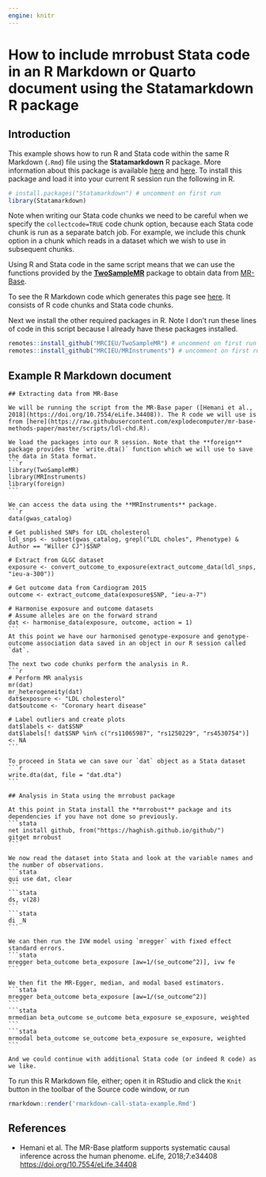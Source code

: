 ```yaml
---
engine: knitr
---
```


# How to include mrrobust Stata code in an R Markdown or Quarto document using the Statamarkdown R package

## Introduction

This example shows how to run R and Stata code within the same R Markdown (`.Rmd`) file using the **Statamarkdown** R package. More information about this package is available [here](https://github.com/Hemken/Statamarkdown) and [here](https://www.ssc.wisc.edu/~hemken/Stataworkshops/Statamarkdown/stata-and-r-markdown.html). To install this package and load it into your current R session run the following in R.
```r
# install.packages("Statamarkdown") # uncomment on first run
library(Statamarkdown)
```

Note when writing our Stata code chunks we need to be careful when we specify the `collectcode=TRUE` code chunk option, because each Stata code chunk is run as a separate batch job. For example, we include this chunk option in a chunk which reads in a dataset which we wish to use in subsequent chunks.

Using R and Stata code in the same script means that we can use the functions provided by the [**TwoSampleMR**](https://github.com/MRCIEU/TwoSampleMR) package to obtain data from [MR-Base](https://www.mrbase.org/).

To see the R Markdown code which generates this page see [here](https://raw.githubusercontent.com/remlapmot/mrrobust/master/_drafts/rmarkdown-call-stata-example/rmarkdown-call-stata-example.Rmd). It consists of R code chunks and Stata code chunks.

Next we install the other required packages in R. Note I don't run these lines of code in this script because I already have these packages installed.
```r
remotes::install_github("MRCIEU/TwoSampleMR") # uncomment on first run
remotes::install_github("MRCIEU/MRInstruments") # uncomment on first run
```

## Example R Markdown document

````verbatim
## Extracting data from MR-Base

We will be running the script from the MR-Base paper ([Hemani et al., 2018](https://doi.org/10.7554/eLife.34408)). The R code we will use is from [here](https://raw.githubusercontent.com/explodecomputer/mr-base-methods-paper/master/scripts/ldl-chd.R).

We load the packages into our R session. Note that the **foreign** package provides the `write.dta()` function which we will use to save the data in Stata format.
```r
library(TwoSampleMR)
library(MRInstruments)
library(foreign)
```

We can access the data using the **MRInstruments** package.
```r
data(gwas_catalog)

# Get published SNPs for LDL cholesterol
ldl_snps <- subset(gwas_catalog, grepl("LDL choles", Phenotype) & Author == "Willer CJ")$SNP

# Extract from GLGC dataset
exposure <- convert_outcome_to_exposure(extract_outcome_data(ldl_snps, "ieu-a-300"))

# Get outcome data from Cardiogram 2015
outcome <- extract_outcome_data(exposure$SNP, "ieu-a-7")

# Harmonise exposure and outcome datasets
# Assume alleles are on the forward strand
dat <- harmonise_data(exposure, outcome, action = 1)
```
At this point we have our harmonised genotype-exposure and genotype-outcome association data saved in an object in our R session called `dat`.

The next two code chunks perform the analysis in R.
```r
# Perform MR analysis
mr(dat)
mr_heterogeneity(dat)
dat$exposure <- "LDL cholesterol"
dat$outcome <- "Coronary heart disease"

# Label outliers and create plots
dat$labels <- dat$SNP
dat$labels[! dat$SNP %in% c("rs11065987", "rs1250229", "rs4530754")] <- NA
```

To proceed in Stata we can save our `dat` object as a Stata dataset
```r
write.dta(dat, file = "dat.dta")
```

## Analysis in Stata using the mrrobust package

At this point in Stata install the **mrrobust** package and its dependencies if you have not done so previously.
```stata
net install github, from("https://haghish.github.io/github/")
gitget mrrobust
```

We now read the dataset into Stata and look at the variable names and the number of observations.
```stata
qui use dat, clear
```
```stata
ds, v(28)
```
```stata
di _N
```

We can then run the IVW model using `mregger` with fixed effect standard errors.
```stata
mregger beta_outcome beta_exposure [aw=1/(se_outcome^2)], ivw fe
```

We then fit the MR-Egger, median, and modal based estimators.
```stata
mregger beta_outcome beta_exposure [aw=1/(se_outcome^2)]
```
```stata
mrmedian beta_outcome se_outcome beta_exposure se_exposure, weighted
```
```stata
mrmodal beta_outcome se_outcome beta_exposure se_exposure, weighted
```

And we could continue with additional Stata code (or indeed R code) as we like.
````

To run this R Markdown file, either; open it in RStudio and click the `Knit` button in the toolbar of the Source code window, or run
```r
rmarkdown::render('rmarkdown-call-stata-example.Rmd')
```

## References

- Hemani et al. The MR-Base platform supports systematic causal inference across the human phenome. eLife, 2018;7:e34408 <https://doi.org/10.7554/eLife.34408>
